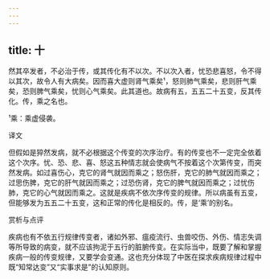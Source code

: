 ```yaml
---
---
---
```

title: 十
---




然其卒发者，不必治于传，或其传化有不以次。不以次入者，忧恐悲喜怒，令不得以其次，故令人有大病矣。因而喜大虚则肾气乘矣¹，怒则肺气乘矣，悲则肝气乘矣，恐则脾气乘矣，忧则心气乘矣。此其道也。故病有五，五五二十五变，反其传化。传，乘之名也。

¹乘：乘虚侵袭。

译文

但假如是猝然发病，就不必根据这个传变的次序治疗。有的传变也不一定完全依着这个次序。忧、恐、悲、喜、怒这五种情志就会使病气不按着这个次第传变，而突然发病。如过喜伤心，克它的肾气就因而乘之；怒伤肝，克它的肺气就因而乘之；过思伤脾，克它的肝气就因而乘之；过恐伤肾，克它的脾气就因而乘之；过忧伤肺，克它的心气就因而乘之。这就是疾病不依次序传变的规律。所以病虽有五变，但能够发为五五二十五变，这和正常的传化是相反的。传，是‘乘’的别名。

赏析与点评

疾病也有不依五行规律传变者，诸如外邪、瘟疫流行、虫兽咬伤、外伤、情志失调等所导致的病变，就不应该拘泥于五行的脏腑传变。在实际当中，既要了解和掌握疾病一般的传变规律，又要学会变通。这也充分体现了中医在探求疾病规律过程中既“知常达变”又“实事求是”的认知原则。